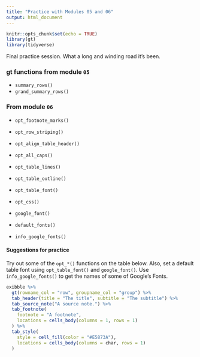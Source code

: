 ```yaml
---
title: "Practice with Modules 05 and 06"
output: html_document
---
```


```r
knitr::opts_chunk$set(echo = TRUE)
library(gt)
library(tidyverse)
```

Final practice session. What a long and winding road it's been.

### **gt** functions from module `05`

- `summary_rows()`
- `grand_summary_rows()`

### From module `06`

- `opt_footnote_marks()`
- `opt_row_striping()`
- `opt_align_table_header()`
- `opt_all_caps()`
- `opt_table_lines()`
- `opt_table_outline()`
- `opt_table_font()`
- `opt_css()`

- `google_font()`
- `default_fonts()`

- `info_google_fonts()`

#### Suggestions for practice

Try out some of the `opt_*()` functions on the table below. Also, set a default table font using `opt_table_font()` and `google_font()`. Use `info_google_fonts()` to get the names of some of Google's Fonts.

```r
exibble %>%
  gt(rowname_col = "row", groupname_col = "group") %>%
  tab_header(title = "The title", subtitle = "The subtitle") %>%
  tab_source_note("A source note.") %>%
  tab_footnote(
    footnote = "A footnote",
    locations = cells_body(columns = 1, rows = 1)
  ) %>%
  tab_style(
    style = cell_fill(color = "#E5873A"),
    locations = cells_body(columns = char, rows = 1)
  )
```


